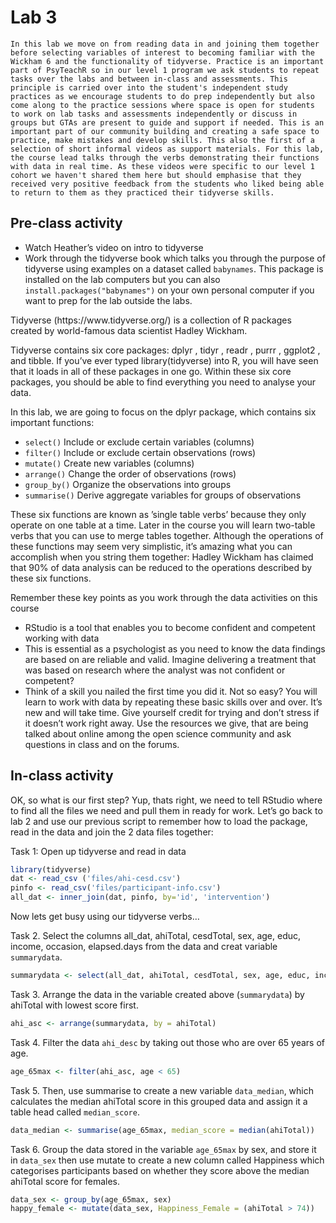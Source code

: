 # Lab 3

```block
In this lab we move on from reading data in and joining them together before selecting variables of interest to becoming familiar with the Wickham 6 and the functionality of tidyverse. Practice is an important part of PsyTeachR so in our level 1 program we ask students to repeat tasks over the labs and between in-class and assessments. This principle is carried over into the student's independent study practices as we encourage students to do prep independently but also come along to the practice sessions where space is open for students to work on lab tasks and assessments independently or discuss in groups but GTAs are present to guide and support if needed. This is an important part of our community building and creating a safe space to practice, make mistakes and develop skills. This also the first of a selection of short informal videos as support materials. For this lab, the course lead talks through the verbs demonstrating their functions with data in real time. As these videos were specific to our level 1 cohort we haven't shared them here but should emphasise that they received very positive feedback from the students who liked being able to return to them as they practiced their tidyverse skills.
```

## Pre-class activity
* Watch Heather's video on intro to tidyverse
* Work through the tidyverse book which talks you through the purpose of tidyverse using examples on a dataset called `babynames`. This package is installed on the lab computers but you can also `install.packages("babynames")` on your own personal computer if you want to prep for the lab outside the labs. 

Tidyverse (https://www.tidyverse.org/) is a collection of R packages created by world-famous data scientist Hadley Wickham. 

Tidyverse contains six core packages:  dplyr , tidyr , readr ,  purrr ,  ggplot2 , and tibble. If you've ever typed library(tidyverse) into R, you will have seen that it loads in all of these packages in one go. Within these six core packages, you should be able to find everything you need to analyse your data. 

In this lab, we are going to focus on the dplyr package, which contains six important functions: 

* `select()` Include or exclude certain variables (columns)
* `filter()` Include or exclude certain observations (rows)
* `mutate()` Create new variables (columns)
* `arrange()` Change the order of observations (rows)
* `group_by()` Organize the observations into groups
* `summarise()` Derive aggregate variables for groups of observations

These six functions are known as ’single table verbs’ because they only operate on one table at a time. Later in the course you will learn two-table verbs that you can use to merge tables together. Although the operations of these functions may seem very simplistic, it’s amazing what you can accomplish when you string them together: Hadley Wickham has claimed that 90% of data analysis can be reduced to the operations described by these six functions. 

Remember these key points as you work through the data activities on this course

* RStudio is a tool that enables you to become confident and competent working with data
* This is essential as a psychologist as you need to know the data findings are based on are reliable and valid. Imagine delivering a treatment that was based on research where the analyst was not confident or competent?
* Think of a skill you nailed the first time you did it. Not so easy? You will learn to work with data by repeating these basic skills over and over. It's new and will take time. Give yourself credit for trying and don't stress if it doesn't work right away. Use the resources we give, that are being talked about online among the open science community and ask questions in class and on the forums. 


## In-class activity

OK, so what is our first step? Yup, thats right, we need to tell RStudio where to find all the files we need and pull them in ready for work. Let's go back to lab 2 and use our previous script to remember how to load the package, read in the data and join the 2 data files together:

Task 1: Open up tidyverse and read in data

```r
library(tidyverse)
dat <- read_csv ('files/ahi-cesd.csv')
pinfo <- read_csv('files/participant-info.csv')
all_dat <- inner_join(dat, pinfo, by='id', 'intervention')
```

Now lets get busy using our tidyverse verbs...

Task 2. Select the columns all_dat, ahiTotal, cesdTotal, sex, age, educ, income, occasion, elapsed.days from the data and creat variable ```summarydata```. 
```r
summarydata <- select(all_dat, ahiTotal, cesdTotal, sex, age, educ, income, occasion, elapsed.days)
```

Task 3. Arrange the data in the variable created above (```summarydata```) by ahiTotal with lowest score first. 
```r
ahi_asc <- arrange(summarydata, by = ahiTotal)
```

Task 4. Filter the data ```ahi_desc``` by taking out those who are over 65 years of age.  
```r
age_65max <- filter(ahi_asc, age < 65)
```

Task 5.
Then, use summarise to create a new variable ```data_median```, which calculates the median ahiTotal score in this grouped data and assign it a table head called ```median_score```.
```r
data_median <- summarise(age_65max, median_score = median(ahiTotal))
```

Task 6. Group the data stored in the variable ```age_65max``` by sex, and store it in ```data_sex``` then use mutate to create a new column called Happiness which categorises participants based on whether they score above the median ahiTotal score for females.
```r
data_sex <- group_by(age_65max, sex)
happy_female <- mutate(data_sex, Happiness_Female = (ahiTotal > 74))
```





